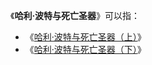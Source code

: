 {{noteTA
|G1=哈利波特
}}
《'''哈利·波特与死亡圣器'''》可以指：
*《[[哈利·波特与死亡圣器（上）|哈利·波特与死亡圣器（上）]]》
*《[[哈利·波特与死亡圣器（下）|哈利·波特与死亡圣器（下）]]》

{{消歧義|H|Cat=八字以上作品消歧義}}